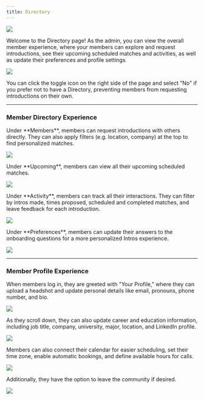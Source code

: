 ```yaml
---
title: Directory
---
```

![](/images/Directory.png)

Welcome to the Directory page! As the admin, you can view the overall member experience, where your members can explore and request introductions, see their upcoming scheduled matches and activities, as well as update their preferences and profile settings.

![](/images/Directory-Toggle-Off.png)

<Note>
You can click the toggle icon on the right side of the page and select "No" if you prefer not to have a Directory, preventing members from requesting introductions on their own.
</Note>

---
### Member Directory Experience

<Tabs>
  <Tab title="Members">
   Under **Members**, members can request introductions with others directly. They can also apply filters (e.g. location, company) at the top to find personalized matches.

![](/images/Directory.png)

</Tab>
  <Tab title="Upcoming">
  Under **Upcoming**, members can view all their upcoming scheduled matches.

![](/images/Directory-Upcoming.png)

  </Tab>
  <Tab title="Activity">
  Under **Activity**, members can track all their interactions. They can filter by intros made, times proposed, scheduled and completed matches, and leave feedback for each introduction.

![](/images/Directory-Activity.png)

  </Tab>
  <Tab title="Preferences">
  Under **Preferences**, members can update their answers to the onboarding questions for a more personalized Intros experience.

![](/images/Directory-Preferences.png)

  </Tab>
</Tabs>

---

### Member Profile Experience

<Tabs>
  <Tab title="Profile Info">
When members log in, they are greeted with "Your Profile," where they can upload a headshot and update personal details like email, pronouns, phone number, and bio.

![](/images/Directory-Profile-Info.png)

</Tab>
  <Tab title="Career & Education">
As they scroll down, they can also update career and education information, including job title, company, university, major, location, and LinkedIn profile.

![](/images/Directory-Career.png)

</Tab>
  <Tab title="Scheduling">
Members can also connect their calendar for easier scheduling, set their time zone, enable automatic bookings, and define available hours for calls.

![](/images/Directory-Scheduling.png)

</Tab>
  <Tab title="Leave Group">
Additionally, they have the option to leave the community if desired.

![](/images/Directory-Leave-Group.png)
  </Tab>
</Tabs>

